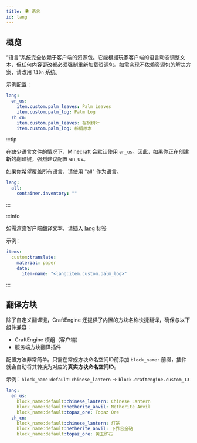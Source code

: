 ```yaml
---
title: 🌍 语言
id: lang
---
```


## 概览

“语言”系统完全依赖于客户端的资源包。它能根据玩家客户端的语言动态调整文本，但任何内容更改都必须强制重新加载资源包。如需实现不依赖资源包的解决方案，请改用 `l10n` 系统。

示例配置：

```yaml
lang:
  en_us:
    item.custom.palm_leaves: Palm Leaves
    item.custom.palm_log: Palm Log
  zh_cn:
    item.custom.palm_leaves: 棕榈树叶
    item.custom.palm_log: 棕榈原木
```

:::tip

在缺少语言文件的情况下，Minecraft 会默认使用 `en_us`。因此，如果你正在创建**新**的翻译键，强烈建议配置 en_us。

如果你希望覆盖所有语言，请使用 "all" 作为语言。

```yaml
lang:
  all:
    container.inventory: ""
```

:::

:::info

如需渲染客户端翻译文本，请插入 [lang](https://docs.papermc.io/adventure/minimessage/format/#translatable) 标签

示例：
```yml
items:
  custom:translate:
    material: paper
    data:
      item-name: "<lang:item.custom.palm_log>"
```
:::

## 翻译方块

除了自定义翻译键，CraftEngine 还提供了内置的方块名称快捷翻译，确保与以下组件兼容：

- CraftEngine 模组（客户端）
- 服务端方块翻译插件

配置方法非常简单。只需在常规方块命名空间ID前添加 `block_name:` 前缀，插件就会自动将其转换为对应的**真实方块命名空间ID**。

示例：`block_name:default:chinese_lantern` -> `block.craftengine.custom_13`

```yaml
lang:
  en_us:
    block_name:default:chinese_lantern: Chinese Lantern
    block_name:default:netherite_anvil: Netherite Anvil
    block_name:default:topaz_ore: Topaz Ore
  zh_cn:
    block_name:default:chinese_lantern: 灯笼
    block_name:default:netherite_anvil: 下界合金砧
    block_name:default:topaz_ore: 黄玉矿石
```